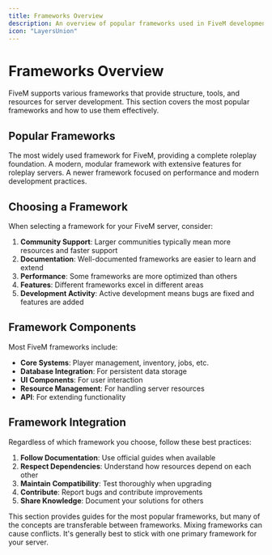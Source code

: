```yaml
---
title: Frameworks Overview
description: An overview of popular frameworks used in FiveM development.
icon: "LayersUnion"
---
```


# Frameworks Overview

FiveM supports various frameworks that provide structure, tools, and resources for server development. This section covers the most popular frameworks and how to use them effectively.

## Popular Frameworks

<Cards>
  <Card title="ESX" href="./esx">
    The most widely used framework for FiveM, providing a complete roleplay foundation.
  </Card>
  
  <Card title="QBCore" href="./qbcore">
    A modern, modular framework with extensive features for roleplay servers.
  </Card>
  
  <Card title="OverExtended" href="./overextended">
    A newer framework focused on performance and modern development practices.
  </Card>
</Cards>

## Choosing a Framework

When selecting a framework for your FiveM server, consider:

1. **Community Support**: Larger communities typically mean more resources and faster support
2. **Documentation**: Well-documented frameworks are easier to learn and extend
3. **Performance**: Some frameworks are more optimized than others
4. **Features**: Different frameworks excel in different areas
5. **Development Activity**: Active development means bugs are fixed and features are added

## Framework Components

Most FiveM frameworks include:

- **Core Systems**: Player management, inventory, jobs, etc.
- **Database Integration**: For persistent data storage
- **UI Components**: For user interaction
- **Resource Management**: For handling server resources
- **API**: For extending functionality

## Framework Integration

Regardless of which framework you choose, follow these best practices:

1. **Follow Documentation**: Use official guides when available
2. **Respect Dependencies**: Understand how resources depend on each other
3. **Maintain Compatibility**: Test thoroughly when upgrading
4. **Contribute**: Report bugs and contribute improvements
5. **Share Knowledge**: Document your solutions for others

<Callout type="info">
  This section provides guides for the most popular frameworks, but many of the concepts are transferable between frameworks.
</Callout>

<Callout type="warning">
  Mixing frameworks can cause conflicts. It's generally best to stick with one primary framework for your server.
</Callout>